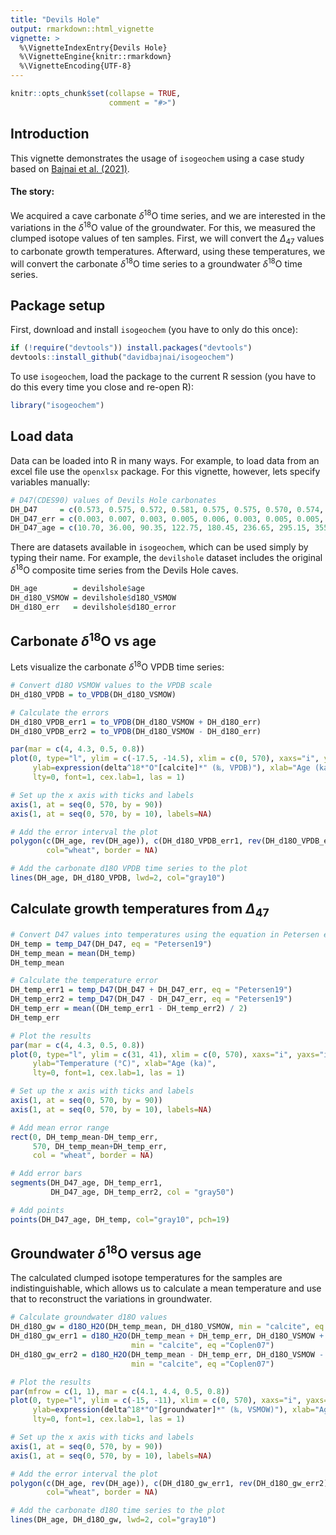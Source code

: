 ```yaml
---
title: "Devils Hole"
output: rmarkdown::html_vignette
vignette: >
  %\VignetteIndexEntry{Devils Hole}
  %\VignetteEngine{knitr::rmarkdown}
  %\VignetteEncoding{UTF-8}
---
```


```r
knitr::opts_chunk$set(collapse = TRUE,
                      comment = "#>")
```

## Introduction

This vignette demonstrates the usage of `isogeochem` using a case study based on
[Bajnai et al. (2021)](https://doi.org/10.1029/2021GL093257).

#### The story:

We acquired a cave carbonate *δ*<sup>18</sup>O time series, and we are interested in the variations in the *δ*<sup>18</sup>O value of the groundwater. For this, we measured the clumped isotope values of ten samples. First, we will convert the *∆*<sub>47</sub> values to carbonate growth temperatures. Afterward, using these temperatures, we will convert the carbonate *δ*<sup>18</sup>O time series to a groundwater *δ*<sup>18</sup>O time series.

## Package setup

First, download and install `isogeochem` (you have to only do this once):

```r
if (!require("devtools")) install.packages("devtools")
devtools::install_github("davidbajnai/isogeochem")
```

To use `isogeochem`, load the package to the current R session (you have to do this every time you close and re-open R):

```r
library("isogeochem")
```

## Load data

Data can be loaded into R in many ways. For example, to load data from an excel file use the `openxlsx` package. For this vignette, however, lets specify variables manually:

```r
# D47(CDES90) values of Devils Hole carbonates 
DH_D47     = c(0.573, 0.575, 0.572, 0.581, 0.575, 0.575, 0.570, 0.574, 0.568, 0.575)
DH_D47_err = c(0.003, 0.007, 0.003, 0.005, 0.006, 0.003, 0.005, 0.005, 0.007, 0.005)
DH_D47_age = c(10.70, 36.00, 90.35, 122.75, 180.45, 236.65, 295.15, 355.65, 380.05, 496.65)
```

There are datasets available in `isogeochem`, which can be used simply by typing their name. For example, the `devilshole` dataset includes the original *δ*<sup>18</sup>O composite time series from the Devils Hole caves.

```r
DH_age        = devilshole$age
DH_d18O_VSMOW = devilshole$d18O_VSMOW
DH_d18O_err   = devilshole$d18O_error
```

## Carbonate *δ*<sup>18</sup>O vs age

Lets visualize the carbonate *δ*<sup>18</sup>O VPDB time series:

```r
# Convert d18O VSMOW values to the VPDB scale 
DH_d18O_VPDB = to_VPDB(DH_d18O_VSMOW)

# Calculate the errors
DH_d18O_VPDB_err1 = to_VPDB(DH_d18O_VSMOW + DH_d18O_err)
DH_d18O_VPDB_err2 = to_VPDB(DH_d18O_VSMOW - DH_d18O_err)

par(mar = c(4, 4.3, 0.5, 0.8))
plot(0, type="l", ylim = c(-17.5, -14.5), xlim = c(0, 570), xaxs="i", yaxs="i", xaxt = "n",
     ylab=expression(delta^18*"O"[calcite]*" (‰, VPDB)"), xlab="Age (ka)",
     lty=0, font=1, cex.lab=1, las = 1)

# Set up the x axis with ticks and labels
axis(1, at = seq(0, 570, by = 90))
axis(1, at = seq(0, 570, by = 10), labels=NA)

# Add the error interval the plot
polygon(c(DH_age, rev(DH_age)), c(DH_d18O_VPDB_err1, rev(DH_d18O_VPDB_err2)),
        col="wheat", border = NA)

# Add the carbonate d18O VPDB time series to the plot
lines(DH_age, DH_d18O_VPDB, lwd=2, col="gray10")
```

## Calculate growth temperatures from *∆*<sub>47</sub>

```r
# Convert D47 values into temperatures using the equation in Petersen et al. (2019)
DH_temp = temp_D47(DH_D47, eq = "Petersen19")
DH_temp_mean = mean(DH_temp)
DH_temp_mean

# Calculate the temperature error
DH_temp_err1 = temp_D47(DH_D47 + DH_D47_err, eq = "Petersen19")
DH_temp_err2 = temp_D47(DH_D47 - DH_D47_err, eq = "Petersen19")
DH_temp_err = mean((DH_temp_err1 - DH_temp_err2) / 2)
DH_temp_err

# Plot the results
par(mar = c(4, 4.3, 0.5, 0.8))
plot(0, type="l", ylim = c(31, 41), xlim = c(0, 570), xaxs="i", yaxs="i", xaxt = "n",
     ylab="Temperature (°C)", xlab="Age (ka)",
     lty=0, font=1, cex.lab=1, las = 1)

# Set up the x axis with ticks and labels
axis(1, at = seq(0, 570, by = 90))
axis(1, at = seq(0, 570, by = 10), labels=NA)

# Add mean error range
rect(0, DH_temp_mean-DH_temp_err,
     570, DH_temp_mean+DH_temp_err,
     col = "wheat", border = NA)

# Add error bars
segments(DH_D47_age, DH_temp_err1,
         DH_D47_age, DH_temp_err2, col = "gray50")

# Add points
points(DH_D47_age, DH_temp, col="gray10", pch=19)
```

## Groundwater *δ*<sup>18</sup>O versus age

The calculated clumped isotope temperatures for the samples are indistinguishable, which allows us to calculate a mean temperature and use that to reconstruct the variations in groundwater.

```r
# Calculate groundwater d18O values
DH_d18O_gw = d18O_H2O(DH_temp_mean, DH_d18O_VSMOW, min = "calcite", eq ="Coplen07")
DH_d18O_gw_err1 = d18O_H2O(DH_temp_mean + DH_temp_err, DH_d18O_VSMOW + DH_d18O_err,
                           min = "calcite", eq ="Coplen07")
DH_d18O_gw_err2 = d18O_H2O(DH_temp_mean - DH_temp_err, DH_d18O_VSMOW - DH_d18O_err,
                           min = "calcite", eq ="Coplen07")

# Plot the results
par(mfrow = c(1, 1), mar = c(4.1, 4.4, 0.5, 0.8))
plot(0, type="l", ylim = c(-15, -11), xlim = c(0, 570), xaxs="i", yaxs="i", xaxt = "n",
     ylab=expression(delta^18*"O"[groundwater]*" (‰, VSMOW)"), xlab="Age (ka)",
     lty=0, font=1, cex.lab=1, las = 1)

# Set up the x axis with ticks and labels
axis(1, at = seq(0, 570, by = 90))
axis(1, at = seq(0, 570, by = 10), labels=NA)

# Add the error interval the plot
polygon(c(DH_age, rev(DH_age)), c(DH_d18O_gw_err1, rev(DH_d18O_gw_err2)),
        col="wheat", border = NA)

# Add the carbonate d18O time series to the plot
lines(DH_age, DH_d18O_gw, lwd=2, col="gray10")
```
